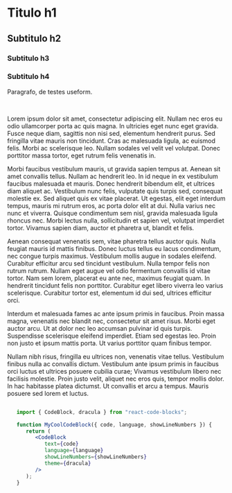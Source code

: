 


<Page>

   # Titulo h1

   ## Subtitulo h2

   ### Subtitulo h3

   ### Subtitulo h4


   Paragrafo, de testes <Inline>useform</Inline>.

   <br/>

   Lorem ipsum dolor sit amet, consectetur adipiscing elit. Nullam nec eros eu odio ullamcorper porta ac quis magna. In ultricies eget nunc eget gravida. Fusce neque diam, sagittis non nisi sed, elementum hendrerit purus. Sed fringilla vitae mauris non tincidunt. Cras ac malesuada ligula, ac euismod felis. Morbi ac scelerisque leo. Nullam sodales vel velit vel volutpat. Donec porttitor massa tortor, eget rutrum felis venenatis in.
   <br/>

   Morbi faucibus vestibulum mauris, ut gravida sapien tempus at. Aenean sit amet convallis tellus. Nullam ac hendrerit leo. In id neque in ex vestibulum faucibus malesuada et mauris. Donec hendrerit bibendum elit, et ultrices diam aliquet ac. Vestibulum nunc felis, vulputate quis turpis sed, consequat molestie ex. Sed aliquet quis ex vitae placerat. Ut egestas, elit eget interdum tempus, mauris mi rutrum eros, ac porta dolor elit at dui. Nulla varius nec nunc et viverra. Quisque condimentum sem nisl, gravida malesuada ligula rhoncus nec. Morbi lectus nulla, sollicitudin et sapien vel, volutpat imperdiet tortor. Vivamus sapien diam, auctor et pharetra ut, blandit et felis.
   <br/>

   Aenean consequat venenatis sem, vitae pharetra tellus auctor quis. Nulla feugiat mauris id mattis finibus. Donec luctus tellus eu lacus condimentum, nec congue turpis maximus. Vestibulum mollis augue in sodales eleifend. Curabitur efficitur arcu sed tincidunt vestibulum. Nulla tempor felis non rutrum rutrum. Nullam eget augue vel odio fermentum convallis id vitae tortor. Nam sem lorem, placerat eu ante nec, maximus feugiat quam. In hendrerit tincidunt felis non porttitor. Curabitur eget libero viverra leo varius scelerisque. Curabitur tortor est, elementum id dui sed, ultrices efficitur orci.
   <br/>

   Interdum et malesuada fames ac ante ipsum primis in faucibus. Proin massa magna, venenatis nec blandit nec, consectetur sit amet risus. Morbi eget auctor arcu. Ut at dolor nec leo accumsan pulvinar id quis turpis. Suspendisse scelerisque eleifend imperdiet. Etiam sed egestas leo. Proin non justo et ipsum mattis porta. Ut varius porttitor quam finibus tempor.
   <br/>

   Nullam nibh risus, fringilla eu ultrices non, venenatis vitae tellus. Vestibulum finibus nulla ac convallis dictum. Vestibulum ante ipsum primis in faucibus orci luctus et ultrices posuere cubilia curae; Vivamus vestibulum libero nec facilisis molestie. Proin justo velit, aliquet nec eros quis, tempor mollis dolor. In hac habitasse platea dictumst. Ut convallis et arcu a tempus. Mauris posuere sed lorem et luctus.
   <br/>


   ```jsx
   
      import { CodeBlock, dracula } from "react-code-blocks";

      function MyCoolCodeBlock({ code, language, showLineNumbers }) {
         return (
            <CodeBlock
               text={code}
               language={language}
               showLineNumbers={showLineNumbers}
               theme={dracula}
            />
         );
      }
   
   ```
  
</Page>
